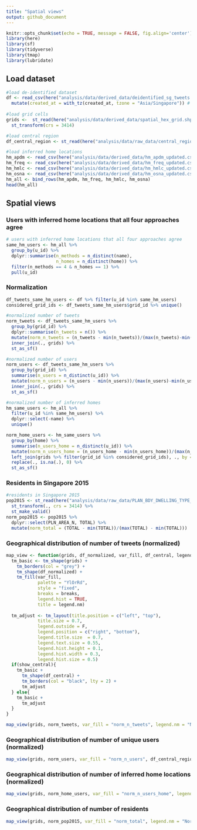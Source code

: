 ```yaml
---
title: "Spatial views"
output: github_document
---
```


```r
knitr::opts_chunk$set(echo = TRUE, message = FALSE, fig.align='center')
library(here)
library(sf)
library(tidyverse)
library(tmap)
library(lubridate)
```


## Load dataset 

```r
#load de-identified dataset
df <- read_csv(here("analysis/data/derived_data/deidentified_sg_tweets.csv")) %>% 
  mutate(created_at = with_tz(created_at, tzone = "Asia/Singapore")) # the tweets were sent in Singapore, so must convert the timezone to SGT, the default timezone is UTC! 
  
#load grid cells 
grids <-  st_read(here("analysis/data/derived_data/spatial_hex_grid.shp"), quiet = T) %>% 
  st_transform(crs = 3414)

#load central region 
df_central_region <- st_read(here("analysis/data/raw_data/central_region.shp"), quiet = T) 

#load inferred home locations 
hm_apdm <- read_csv(here("analysis/data/derived_data/hm_apdm_updated.csv")) %>% mutate(name = "APDM")
hm_freq <- read_csv(here("analysis/data/derived_data/hm_freq_updated.csv")) %>% mutate(name = "FREQ")
hm_hmlc <- read_csv(here("analysis/data/derived_data/hm_hmlc_updated.csv")) %>% mutate(name = "HMLC")
hm_osna <- read_csv(here("analysis/data/derived_data/hm_osna_updated.csv")) %>% mutate(name = "OSNA")
hm_all <- bind_rows(hm_apdm, hm_freq, hm_hmlc, hm_osna)
head(hm_all)
```


## Spatial views 

### Users with inferred home locations that all four approaches agree

```r
# users with inferred home locations that all four approaches agree
same_hm_users <- hm_all %>% 
  group_by(u_id) %>% 
  dplyr::summarise(n_methods = n_distinct(name),
                   n_homes = n_distinct(home)) %>% 
  filter(n_methods == 4 & n_homes == 1) %>% 
  pull(u_id)
```


### Normalization

```r
df_tweets_same_hm_users <- df %>% filter(u_id %in% same_hm_users)
considered_grid_ids <- df_tweets_same_hm_users$grid_id %>% unique()

#normalized number of tweets 
norm_tweets <- df_tweets_same_hm_users %>% 
  group_by(grid_id) %>% 
  dplyr::summarise(n_tweets = n()) %>% 
  mutate(norm_n_tweets = (n_tweets - min(n_tweets))/(max(n_tweets)-min(n_tweets))) %>% 
  inner_join(., grids) %>% 
  st_as_sf()

#normalized number of users 
norm_users <- df_tweets_same_hm_users %>% 
  group_by(grid_id) %>%
  summarise(n_users = n_distinct(u_id)) %>% 
  mutate(norm_n_users = (n_users - min(n_users))/(max(n_users)-min(n_users))) %>% 
  inner_join(., grids) %>% 
  st_as_sf()

#normalized number of inferred homes
hm_same_users <- hm_all %>% 
  filter(u_id %in% same_hm_users) %>% 
  dplyr::select(-name) %>% 
  unique()

norm_home_users <- hm_same_users %>% 
  group_by(home) %>% 
  summarise(n_users_home = n_distinct(u_id)) %>% 
  mutate(norm_n_users_home = (n_users_home - min(n_users_home))/(max(n_users_home)-min(n_users_home))) %>%
  left_join(grids %>% filter(grid_id %in% considered_grid_ids), ., by = c("grid_id" = "home")) %>% 
  replace(., is.na(.), 0) %>% 
  st_as_sf() 
```

### Residents in Singapore 2015

```r
#residents in Singapore 2015
pop2015 <- st_read(here("analysis/data/raw_data/PLAN_BDY_DWELLING_TYPE_2015.shp"), quiet = T) %>%
  st_transform(., crs = 3414) %>% 
  st_make_valid()
norm_pop2015 <- pop2015 %>% 
  dplyr::select(PLN_AREA_N, TOTAL) %>% 
  mutate(norm_total = (TOTAL - min(TOTAL))/(max(TOTAL) - min(TOTAL)))
```

### Geographical distribution of number of tweets (normalized)

```r
map_view <- function(grids, df_normalized, var_fill, df_central, legend.nm, breaks,  show_central = F){
  tm_basic <- tm_shape(grids) + 
    tm_borders(col = "grey") + 
    tm_shape(df_normalized) +
    tm_fill(var_fill, 
            palette = "YlOrRd",
            style = "fixed",
            breaks = breaks,
            legend.hist = TRUE,
            title = legend.nm)
  
  tm_adjust <- tm_layout(title.position = c("left", "top"),
            title.size = 0.7,
            legend.outside = F,
            legend.position = c("right", "bottom"),
            legend.title.size  = 0.7,
            legend.text.size = 0.55,
            legend.hist.height = 0.1,
            legend.hist.width = 0.3,
            legend.hist.size = 0.5)
  if(show_central){
    tm_basic + 
      tm_shape(df_central) + 
      tm_borders(col = "black", lty = 2) +
      tm_adjust
  } else{
    tm_basic +
      tm_adjust
  }
}
```


```r
map_view(grids, norm_tweets, var_fill = "norm_n_tweets", legend.nm = "Normalized # of tweets", breaks = c(0, 0.03, 0.05, 0.1, 0.2, 0.3, 0.5, 0.7, 0.9, 1.0))
```

### Geographical distribution of number of unique users (normalized)

```r
map_view(grids, norm_users, var_fill = "norm_n_users", df_central_region, legend.nm = "Normalized # of unique users", show_central = T, breaks = c(0, 0.03, 0.05, 0.1, 0.2, 0.3, 0.5, 0.7, 0.9, 1.0))
```

### Geographical distribution of number of inferred home locations (normalized)

```r
map_view(grids, norm_home_users, var_fill = "norm_n_users_home", legend.nm = "Normalized # of inferred homes", breaks = c(0, 0.03, 0.05, 0.1, 0.2, 0.3, 0.5, 0.7, 0.9, 1.0))
```

### Geographical distribution of number of residents

```r
map_view(grids, norm_pop2015, var_fill = "norm_total", legend.nm = "Normalized # of residents", breaks = c(0, 0.03, 0.05, 0.1, 0.2, 0.3, 0.5, 0.7, 0.9, 1.0))
```




